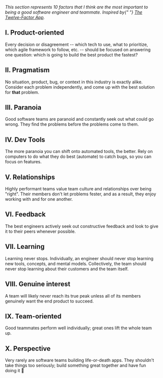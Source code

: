 
<PageHeader title="👨‍💻 The Ten-Factor Engineer">
  <p>
    <em>
      This section represents 10 factors that I think are the most important to
      being a good software engineer and teammate. Inspired by{" "}
      <a href="//12factor.net">The Twelve-Factor App</a>.
    </em>
  </p>
</PageHeader>

## I. Product-oriented

Every decision or disagreement -- which tech to use, what to prioritize, which agile framework to follow, etc. -- should be focused on answering one question: which is going to build the best product the fastest?

## II. Pragmatism

No situation, product, bug, or context in this industry is exactly alike. Consider each problem independently, and come up with the best solution for **that** problem.

## III. Paranoia

Good software teams are paranoid and constantly seek out what could go wrong. They find the problems before the problems come to them.

## IV. Dev Tools

The more paranoia you can shift onto automated tools, the better. Rely on computers to do what they do best (automate) to catch bugs, so you can focus on features.

## V. Relationships

Highly performant teams value team culture and relationships over being "right". Their members don't let problems fester, and as a result, they enjoy working with and for one another.

## VI. Feedback

The best engineers actively seek out constructive feedback and look to give it to their peers whenever possible.

## VII. Learning

Learning never stops. Individually, an engineer should never stop learning new tools, concepts, and mental models. Collectively, the team should never stop learning about their customers and the team itself.

## VIII. Genuine interest

A team will likely never reach its true peak unless all of its members genuinely want the end product to succeed.

## IX. Team-oriented

Good teammates perform well individually; great ones lift the whole team up.

## X. Perspective

Very rarely are software teams building life-or-death apps. They shouldn't take things too seriously; build something great together and have fun doing it 🙂
